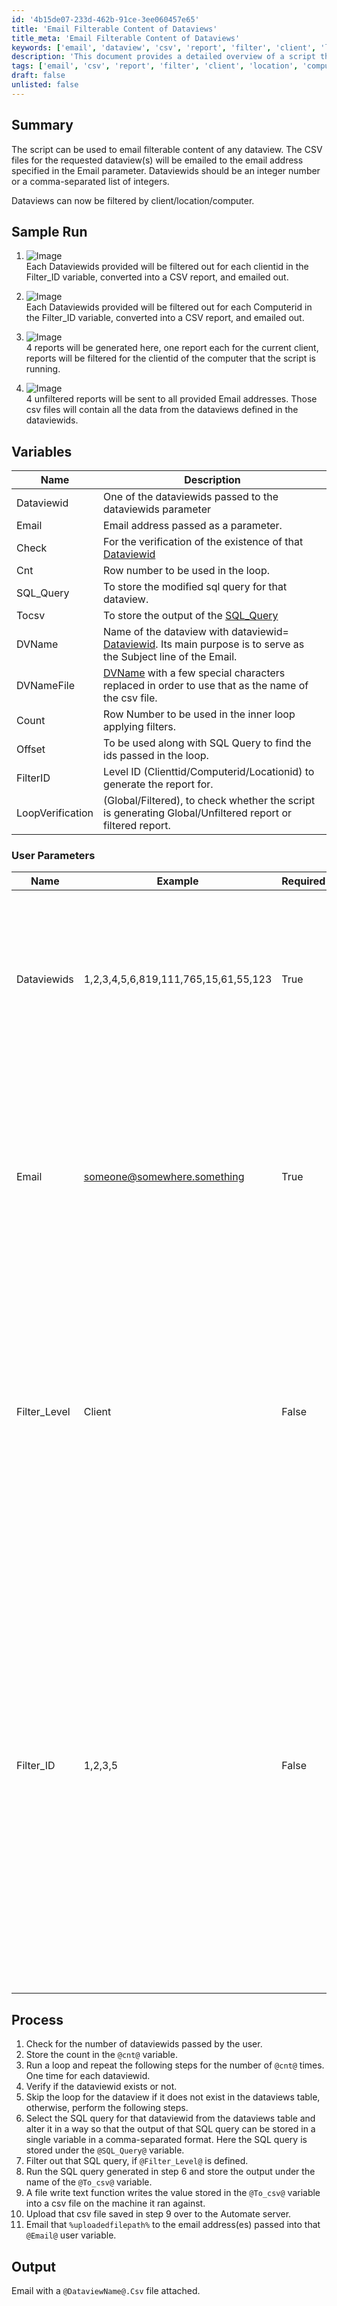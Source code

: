 ```yaml
---
id: '4b15de07-233d-462b-91ce-3ee060457e65'
title: 'Email Filterable Content of Dataviews'
title_meta: 'Email Filterable Content of Dataviews'
keywords: ['email', 'dataview', 'csv', 'report', 'filter', 'client', 'location', 'computer']
description: 'This document provides a detailed overview of a script that emails filterable content from specified dataviews. Users can input multiple dataview IDs and receive the corresponding CSV reports via email, with the ability to filter by client, location, or computer.'
tags: ['email', 'csv', 'report', 'filter', 'client', 'location', 'computer', 'database']
draft: false
unlisted: false
---
```

## Summary

The script can be used to email filterable content of any dataview. The CSV files for the requested dataview(s) will be emailed to the email address specified in the Email parameter. Dataviewids should be an integer number or a comma-separated list of integers.

Dataviews can now be filtered by client/location/computer.

## Sample Run

1. ![Image](../../../static/img/Dataview---Email-as-CSV-Param/image_1.png)  
   Each Dataviewids provided will be filtered out for each clientid in the Filter_ID variable, converted into a CSV report, and emailed out.  

2. ![Image](../../../static/img/Dataview---Email-as-CSV-Param/image_2.png)  
   Each Dataviewids provided will be filtered out for each Computerid in the Filter_ID variable, converted into a CSV report, and emailed out.  

3. ![Image](../../../static/img/Dataview---Email-as-CSV-Param/image_3.png)  
   4 reports will be generated here, one report each for the current client, reports will be filtered for the clientid of the computer that the script is running.

4. ![Image](../../../static/img/Dataview---Email-as-CSV-Param/image_4.png)  
   4 unfiltered reports will be sent to all provided Email addresses. Those csv files will contain all the data from the dataviews defined in the dataviewids.

## Variables

| Name          | Description                                                                                  |
|---------------|----------------------------------------------------------------------------------------------|
| Dataviewid    | One of the dataviewids passed to the dataviewids parameter                                  |
| Email         | Email address passed as a parameter.                                                         |
| Check         | For the verification of the existence of that [Dataviewid](Dataviewid@.)                   |
| Cnt           | Row number to be used in the loop.                                                          |
| SQL_Query     | To store the modified sql query for that dataview.                                         |
| Tocsv         | To store the output of the [SQL_Query](SQL_Query@.)                                        |
| DVName        | Name of the dataview with dataviewid= [Dataviewid](Dataviewid@.). Its main purpose is to serve as the Subject line of the Email. |
| DVNameFile    | [DVName](DVName@) with a few special characters replaced in order to use that as the name of the csv file. |
| Count         | Row Number to be used in the inner loop applying filters.                                   |
| Offset        | To be used along with SQL Query to find the ids passed in the loop.                         |
| FilterID      | Level ID (Clienttid/Computerid/Locationid) to generate the report for.                     |
| LoopVerification | (Global/Filtered), to check whether the script is generating Global/Unfiltered report or filtered report. |

### User Parameters

| Name           | Example                                         | Required | Description                                                                                                                                                     |
|----------------|-------------------------------------------------|----------|-----------------------------------------------------------------------------------------------------------------------------------------------------------------|
| Dataviewids    | 1,2,3,4,5,6,819,111,765,15,61,55,123          | True     | Ids of the dataview to be emailed. It can be a single integer for emailing just one dataview or can be multiple ids separated by a comma.                   |
| Email          | [someone@somewhere.something](mailto:someone@somewhere.something) | True     | Email address to receive the CSV file or the content of the dataview. To input the multiple addresses, each email has to be separated by a semicolon ';' without any space. |
| Filter_Level    | Client                                        | False    | Supported values are Client, Location, and Computer. This can be used to define the level of filter you would like to apply on the dataviews. Leaving it blank will generate an unfiltered report. |
| Filter_ID      | 1,2,3,5                                       | False    | ID of the Level defined in the Filter_Level. e.g., Clientid(s), to filter the report against if Client is set as Filter_Level. It can be a single integer for emailing all the [Dataviewids](Dataviewids@) filtered by that single id or can be multiple ids separated by a comma. Any special characters or spaces are prohibited. A space in here will not result to the expected result. |

## Process

1. Check for the number of dataviewids passed by the user.
2. Store the count in the `@cnt@` variable.
3. Run a loop and repeat the following steps for the number of `@cnt@` times. One time for each dataviewid.
4. Verify if the dataviewid exists or not.
5. Skip the loop for the dataview if it does not exist in the dataviews table, otherwise, perform the following steps.
6. Select the SQL query for that dataviewid from the dataviews table and alter it in a way so that the output of that SQL query can be stored in a single variable in a comma-separated format. Here the SQL query is stored under the `@SQL_Query@` variable.
7. Filter out that SQL query, if `@Filter_Level@` is defined.
8. Run the SQL query generated in step 6 and store the output under the name of the `@To_csv@` variable.
9. A file write text function writes the value stored in the `@To_csv@` variable into a csv file on the machine it ran against.
10. Upload that csv file saved in step 9 over to the Automate server.
11. Email that `%uploadedfilepath%` to the email address(es) passed into that `@Email@` user variable.

## Output

Email with a `@DataviewName@.Csv` file attached.











